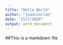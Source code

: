 ```yaml
---
title: "Hello World"
author: "juancinclan"
date: "15/7/2020"
output: word_document
---
```


##This is a markdown file